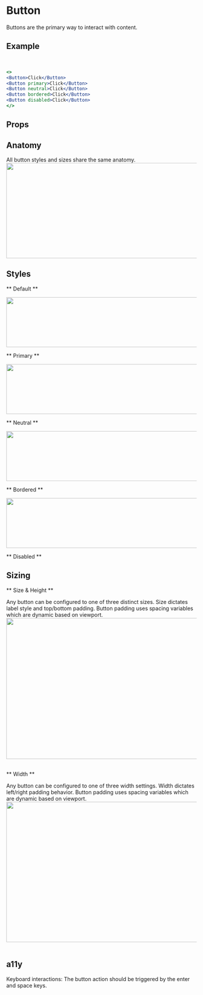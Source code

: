 
# Button
Buttons are the primary way to interact with content.

## Example
<Example /><br/>

```.jsx
<>
<Button>Click</Button>
<Button primary>Click</Button>
<Button neutral>Click</Button>
<Button bordered>Click</Button>
<Button disabled>Click</Button>
</>
```

## Props
<PropsTable propMetaData={Button.__docgenInfo} />

## Anatomy
All button styles and sizes share the same anatomy.
<img src="/static/docs-images/button-anatomy.png" width="810" height="252" />

## Styles

** Default **

<img src="/static/docs-images/button-secondary-states.png" width="810" height="132" />
<br/>

** Primary **

<img src="/static/docs-images/button-primary-states.png" width="810" height="132" />
<br/>

** Neutral **

<img src="/static/docs-images/button-neutral-states.png" width="810" height="132" />
<br/>

** Bordered **

<img src="/static/docs-images/button-bordered-states.png" width="810" height="132" />
<br/>

** Disabled **

<div class="temp-image"></div>




## Sizing

** Size & Height **

Any button can be configured to one of three distinct sizes. Size dictates label style and top/bottom padding. Button padding uses spacing variables which are dynamic based on viewport.
<br/>
<img src="/static/docs-images/button-sizing-size.png" width="600" height="373" />
<br/><br/>

** Width **

Any button can be configured to one of three width settings. Width dictates left/right padding behavior. Button padding uses spacing variables which are dynamic based on viewport.
<br/>
<img src="/static/docs-images/button-sizing-width.png" width="600" height="371" />
<br/><br/>

## a11y
Keyboard interactions: The button action should be triggered by the enter and space keys.


